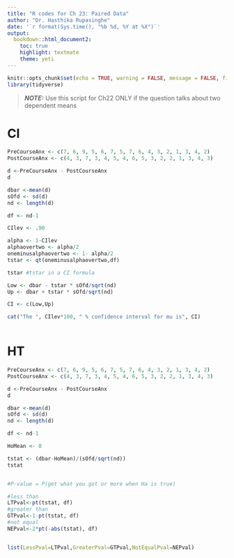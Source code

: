 ```yaml
---
title: "R codes for Ch 23: Paired Data"
author: "Dr. Hasthika Rupasinghe"
date: '`r format(Sys.time(), "%b %d, %Y at %X")`'
output:
  bookdown::html_document2:
    toc: true
    highlight: textmate
    theme: yeti
---
```



```r
knitr::opts_chunk$set(echo = TRUE, warning = FALSE, message = FALSE, fig.align = "center", comment = NA)
library(tidyverse)
```

> **_NOTE:_**  Use this script for Ch22 ONLY if the question talks about two dependent means


# CI

```r
PreCourseAnx <- c(7, 6, 9, 5, 6, 7, 5, 7, 6, 4, 3, 2, 1, 3, 4, 2)
PostCourseAnx <- c(4, 3, 7, 3, 4, 5, 4, 6, 5, 3, 2, 2, 1, 3, 4, 3)

d <-PreCourseAnx - PostCourseAnx
d

dbar <-mean(d)
sOfd <- sd(d)
nd <- length(d)

df <- nd-1

CIlev <- .90

alpha <- 1-CIlev
alphaovertwo <- alpha/2
oneminusalphaovertwo <- 1- alpha/2
tstar <- qt(oneminusalphaovertwo,df)

tstar #tstar in a CI formula

Low <- dbar - tstar * sOfd/sqrt(nd)
Up <- dbar + tstar * sOfd/sqrt(nd)

CI <- c(Low,Up)

cat("The ", CIlev*100, " % confidence interval for mu is", CI)
  
```

# HT 

```r
PreCourseAnx <- c(7, 6, 9, 5, 6, 7, 5, 7, 6, 4, 3, 2, 1, 3, 4, 2)
PostCourseAnx <- c(4, 3, 7, 3, 4, 5, 4, 6, 5, 3, 2, 2, 1, 3, 4, 3)

d <-PreCourseAnx - PostCourseAnx
d

dbar <-mean(d)
sOfd <- sd(d)
nd <- length(d)

df <- nd-1

HoMean <- 0

tstat <- (dbar-HoMean)/(sOfd/sqrt(nd))
tstat


#P-value = P(get what you got or more when Ha is true)

#less than
LTPval<-pt(tstat, df)
#greater than
GTPval<-1-pt(tstat, df)
#not equal
NEPval<-2*pt(-abs(tstat), df)


list(LessPval=LTPval,GreaterPval=GTPval,NotEqualPval=NEPval)
```


